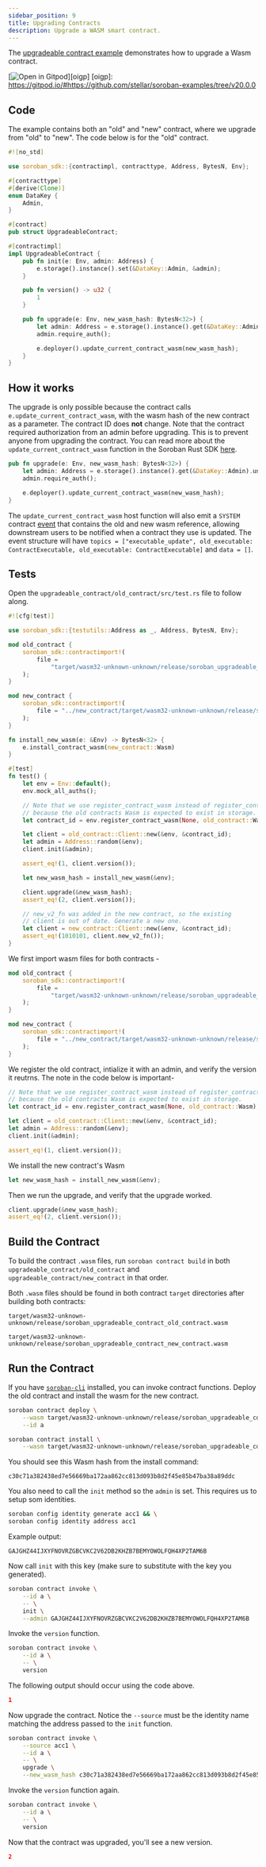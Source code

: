 ```yaml
---
sidebar_position: 9
title: Upgrading Contracts
description: Upgrade a WASM smart contract.
---
```


<head>
  <title>Upgrade a WASM smart contract.</title>
  <meta charSet="utf-8" />
  <meta property="og:title" content="Upgrade a WASM smart contract." />
  <meta
    property="og:description"
    content="Upgrading the WASM bytecode of a deployed contract."
  />
  <link
    rel="canonical"
    href="https://soroban.stellar.org/docs/basic-tutorials/upgrading-contracts"
  />
</head>

The [upgradeable contract example] demonstrates how to upgrade a Wasm contract.

[![Open in Gitpod](https://gitpod.io/button/open-in-gitpod.svg)][oigp]
[oigp]: https://gitpod.io/#https://github.com/stellar/soroban-examples/tree/v20.0.0

[upgradeable contract example]: https://github.com/stellar/soroban-examples/tree/v20.0.0/upgradeable_contract

## Code

The example contains both an "old" and "new" contract, where we upgrade from "old" to "new". The code below is for the "old" contract.

```rust title="upgradeable_contract/old_contract/src/lib.rs"
#![no_std]

use soroban_sdk::{contractimpl, contracttype, Address, BytesN, Env};

#[contracttype]
#[derive(Clone)]
enum DataKey {
    Admin,
}

#[contract]
pub struct UpgradeableContract;

#[contractimpl]
impl UpgradeableContract {
    pub fn init(e: Env, admin: Address) {
        e.storage().instance().set(&DataKey::Admin, &admin);
    }

    pub fn version() -> u32 {
        1
    }

    pub fn upgrade(e: Env, new_wasm_hash: BytesN<32>) {
        let admin: Address = e.storage().instance().get(&DataKey::Admin).unwrap();
        admin.require_auth();

        e.deployer().update_current_contract_wasm(new_wasm_hash);
    }
}

```

## How it works

The upgrade is only possible because the contract calls `e.update_current_contract_wasm`, with the wasm hash of the new contract as a parameter. The contract ID does **not** change. Note that the contract required authorization from an admin before upgrading. This is to prevent anyone from upgrading the contract. You can read more about the `update_current_contract_wasm` function in the Soroban Rust SDK [here].

```rust
pub fn upgrade(e: Env, new_wasm_hash: BytesN<32>) {
    let admin: Address = e.storage().instance().get(&DataKey::Admin).unwrap();
    admin.require_auth();

    e.deployer().update_current_contract_wasm(new_wasm_hash);
}
```

The `update_current_contract_wasm` host function will also emit a `SYSTEM` contract [event] that contains the old and new wasm reference, allowing downstream users to be notified when a contract they use is updated. The event structure will have `topics = ["executable_update", old_executable: ContractExecutable, old_executable: ContractExecutable]` and `data = []`.

[here]: https://docs.rs/soroban-sdk/20.0.0/soroban_sdk/struct.Env.html#method.update_current_contract_wasm
[event]: ../fundamentals-and-concepts/events.mdx#event-types

## Tests

Open the `upgradeable_contract/old_contract/src/test.rs` file to follow along.

```rust title="upgradeable_contract/old_contract/srctest.rs"
#![cfg(test)]

use soroban_sdk::{testutils::Address as _, Address, BytesN, Env};

mod old_contract {
    soroban_sdk::contractimport!(
        file =
            "target/wasm32-unknown-unknown/release/soroban_upgradeable_contract_old_contract.wasm"
    );
}

mod new_contract {
    soroban_sdk::contractimport!(
        file = "../new_contract/target/wasm32-unknown-unknown/release/soroban_upgradeable_contract_new_contract.wasm"
    );
}

fn install_new_wasm(e: &Env) -> BytesN<32> {
    e.install_contract_wasm(new_contract::Wasm)
}

#[test]
fn test() {
    let env = Env::default();
    env.mock_all_auths();

    // Note that we use register_contract_wasm instead of register_contract
    // because the old contracts Wasm is expected to exist in storage.
    let contract_id = env.register_contract_wasm(None, old_contract::Wasm);

    let client = old_contract::Client::new(&env, &contract_id);
    let admin = Address::random(&env);
    client.init(&admin);

    assert_eq!(1, client.version());

    let new_wasm_hash = install_new_wasm(&env);

    client.upgrade(&new_wasm_hash);
    assert_eq!(2, client.version());

    // new_v2_fn was added in the new contract, so the existing
    // client is out of date. Generate a new one.
    let client = new_contract::Client::new(&env, &contract_id);
    assert_eq!(1010101, client.new_v2_fn());
}

```

We first import wasm files for both contracts -

```rust
mod old_contract {
    soroban_sdk::contractimport!(
        file =
            "target/wasm32-unknown-unknown/release/soroban_upgradeable_contract_old_contract.wasm"
    );
}

mod new_contract {
    soroban_sdk::contractimport!(
        file = "../new_contract/target/wasm32-unknown-unknown/release/soroban_upgradeable_contract_new_contract.wasm"
    );
}
```

We register the old contract, intialize it with an admin, and verify the version
it reutrns. The note in the code below is important-

```rust
// Note that we use register_contract_wasm instead of register_contract
// because the old contracts Wasm is expected to exist in storage.
let contract_id = env.register_contract_wasm(None, old_contract::Wasm);

let client = old_contract::Client::new(&env, &contract_id);
let admin = Address::random(&env);
client.init(&admin);

assert_eq!(1, client.version());
```

We install the new contract's Wasm

```rust
let new_wasm_hash = install_new_wasm(&env);
```

Then we run the upgrade, and verify that the upgrade worked.

```rust
client.upgrade(&new_wasm_hash);
assert_eq!(2, client.version());
```

## Build the Contract

To build the contract `.wasm` files, run `soroban contract build` in both
`upgradeable_contract/old_contract` and `upgradeable_contract/new_contract` in
that order.

Both `.wasm` files should be found in both contract `target` directories after building
both contracts:

```
target/wasm32-unknown-unknown/release/soroban_upgradeable_contract_old_contract.wasm
```

```
target/wasm32-unknown-unknown/release/soroban_upgradeable_contract_new_contract.wasm
```

## Run the Contract

If you have [`soroban-cli`] installed, you can invoke contract functions. Deploy the old contract and install the wasm for the new contract.

```sh
soroban contract deploy \
    --wasm target/wasm32-unknown-unknown/release/soroban_upgradeable_contract_old_contract.wasm \
    --id a
```

```sh
soroban contract install \
    --wasm target/wasm32-unknown-unknown/release/soroban_upgradeable_contract_new_contract.wasm
```

You should see this Wasm hash from the install command:

```
c30c71a382438ed7e56669ba172aa862cc813d093b8d2f45e85b47ba38a89ddc
```

You also need to call the `init` method so the `admin` is set. This requires us
to setup som identities.

```sh
soroban config identity generate acc1 && \
soroban config identity address acc1
```

Example output:

```
GAJGHZ44IJXYFNOVRZGBCVKC2V62DB2KHZB7BEMYOWOLFQH4XP2TAM6B
```

Now call `init` with this key (make sure to substitute with the key you generated).

```sh
soroban contract invoke \
    --id a \
    -- \
    init \
    --admin GAJGHZ44IJXYFNOVRZGBCVKC2V62DB2KHZB7BEMYOWOLFQH4XP2TAM6B
```

Invoke the `version` function.

```sh
soroban contract invoke \
    --id a \
    -- \
    version
```

The following output should occur using the code above.

```json
1
```

Now upgrade the contract. Notice the `--source` must be the
identity name matching the address passed to the `init` function.

```sh
soroban contract invoke \
    --source acc1 \
    --id a \
    -- \
    upgrade \
    --new_wasm_hash c30c71a382438ed7e56669ba172aa862cc813d093b8d2f45e85b47ba38a89ddc
```

Invoke the `version` function again.

```sh
soroban contract invoke \
    --id a \
    -- \
    version
```

Now that the contract was upgraded, you'll see a new version.

```json
2
```

[`soroban-cli`]: ../getting-started/setup#install-the-soroban-cli
